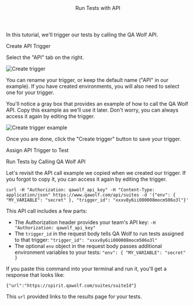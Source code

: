 

<Layout>

<Header>Run Tests with API</Header>

In this tutorial, we'll trigger our tests by calling the QA Wolf API.

<SubHeader>Create API Trigger</SubHeader>

<CreateTrigger description="when we call the QA Wolf API" />

Select the "API" tab on the right.

<Image
  alt="Create trigger"
  height={571}
  src="/docs/run-tests-with-api/create-trigger.png"
  width={485}
/>

You can rename your trigger, or keep the default name ("API" in our example). If you have created <Link href="use-environment-variables">environments</Link>, you will also need to select one for your trigger.

You'll notice a gray box that provides an example of how to call the QA Wolf API. Copy this example as we'll use it later. Don't worry, you can always access it again by editing the trigger.

<Image
  alt="Create trigger example"
  height={142}
  src="/docs/run-tests-with-api/create-trigger-example.png"
  width={442}
/>

Once you are done, click the "Create trigger" button to save your trigger.

<SubHeader>Assign API Trigger to Test</SubHeader>

<AssignTrigger doc="run-tests-with-api" />

<SubHeader>Run Tests by Calling QA Wolf API</SubHeader>

Let's revisit the API call example we copied when we created our trigger. If you forgot to copy it, you can access it again by editing the trigger.

`curl -H "Authorization: qawolf_api_key" -H "Content-Type: application/json" https://www.qawolf.com/api/suites -d '{"env": { "MY_VARIABLE": "secret" }, "trigger_id": "xxxv8y6ii000008mocm506o3l"}'`

This API call includes a few parts:

- The <ExternalLink href="https://developer.mozilla.org/en-US/docs/Web/HTTP/Headers/Authorization">Authorization header</ExternalLink> provides your team's API key: `-H "Authorization: qawolf_api_key"`
- The `trigger_id` in the request body tells QA Wolf to run tests assigned to that trigger: `"trigger_id": "xxxv8y6ii000008mocm506o3l"`
- The optional `env` object in the request body passes additional environment variables to your tests: `"env": { "MY_VARIABLE": "secret" }`

If you paste this command into your terminal and run it, you'll get a response that looks like:

`{"url":"https://spirit.qawolf.com/suites/suiteId"}`

This `url` provided links to the results page for your tests.

<ViewRunHistory description="when you call the QA Wolf API" />

</Layout>
